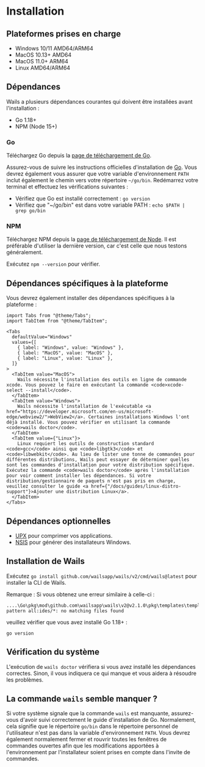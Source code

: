# Installation

## Plateformes prises en charge

- Windows 10/11 AMD64/ARM64
- MacOS 10.13+ AMD64
- MacOS 11.0+ ARM64
- Linux AMD64/ARM64

## Dépendances

Wails a plusieurs dépendances courantes qui doivent être installées avant l'installation :

- Go 1.18+
- NPM (Node 15+)

### Go

Téléchargez Go depuis la [page de téléchargement de Go](https://go.dev/dl/).

Assurez-vous de suivre les instructions officielles d'installation de [Go](https://go.dev/doc/install). Vous devrez également vous assurer que votre variable d'environnement `PATH` inclut également le chemin vers votre répertoire `~/go/bin`. Redémarrez votre terminal et effectuez les vérifications suivantes :

- Vérifiez que Go est installé correctement : `go version`
- Vérifiez que "~/go/bin" est dans votre variable PATH : `echo $PATH | grep go/bin`

### NPM

Téléchargez NPM depuis la [page de téléchargement de Node](https://nodejs.org/en/download/). Il est préférable d'utiliser la dernière version, car c'est celle que nous testons généralement.

Exécutez `npm --version` pour vérifier.

## Dépendances spécifiques à la plateforme

Vous devrez également installer des dépendances spécifiques à la plateforme :

```mdx-code-block
import Tabs from "@theme/Tabs";
import TabItem from "@theme/TabItem";

<Tabs
  defaultValue="Windows"
  values={[
    { label: "Windows", value: "Windows" },
    { label: "MacOS", value: "MacOS" },
    { label: "Linux", value: "Linux" },
  ]}
>
  <TabItem value="MacOS">
    Wails nécessite l'installation des outils en ligne de commande xcode. Vous pouvez le faire en exécutant la commande <code>xcode-select --install</code>.
  </TabItem>
  <TabItem value="Windows">
    Wails nécessite l'installation de l'exécutable <a href="https://developer.microsoft.com/en-us/microsoft-edge/webview2/">WebView2</a>. Certaines installations Windows l'ont déjà installé. Vous pouvez vérifier en utilisant la commande <code>wails doctor</code>.
  </TabItem>
  <TabItem value={"Linux"}>
    Linux requiert les outils de construction standard <code>gcc</code> ainsi que <code>libgtk3</code> et <code>libwebkit</code>. Au lieu de lister une tonne de commandes pour différentes distributions, Wails peut essayer de déterminer quelles sont les commandes d'installation pour votre distribution spécifique. Exécutez la commande <code>wails doctor</code> après l'installation pour voir comment installer les dépendances. Si votre distribution/gestionnaire de paquets n'est pas pris en charge, veuillez consulter le guide <a href={"/docs/guides/linux-distro-support"}>Ajouter une distribution Linux</a>.
  </TabItem>
</Tabs>
```

## Dépendances optionnelles

- [UPX](https://upx.github.io/) pour comprimer vos applications.
- [NSIS](https://wails.io/docs/guides/windows-installer/) pour générer des installateurs Windows.

## Installation de Wails

Exécutez `go install github.com/wailsapp/wails/v2/cmd/wails@latest` pour installer la CLI de Wails.

Remarque : Si vous obtenez une erreur similaire à celle-ci :

```shell
....\Go\pkg\mod\github.com\wailsapp\wails\v2@v2.1.0\pkg\templates\templates.go:28:12: pattern all:ides/*: no matching files found
```
veuillez vérifier que vous avez installé Go 1.18+ :
```shell
go version
```

## Vérification du système

L'exécution de `wails doctor` vérifiera si vous avez installé les dépendances correctes. Sinon, il vous indiquera ce qui manque et vous aidera à résoudre les problèmes.

## La commande `wails` semble manquer ?

Si votre système signale que la commande `wails` est manquante, assurez-vous d'avoir suivi correctement le guide d'installation de Go. Normalement, cela signifie que le répertoire `go/bin` dans le répertoire personnel de l'utilisateur n'est pas dans la variable d'environnement `PATH`. Vous devrez également normalement fermer et rouvrir toutes les fenêtres de commandes ouvertes afin que les modifications apportées à l'environnement par l'installateur soient prises en compte dans l'invite de commandes.